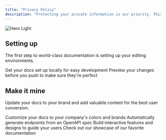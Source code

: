 ```yaml
---
title: "Privacy Policy"
description: "Protecting your private information is our priority. This privacy policy ("Privacy Policy" or "Policy") applies to www.gollumassistant.com, the Gollum AI App, and Gollum AI LLC (“Company”, "we", "us", "our"), and governs data collection and usage. For the purposes of this Privacy Policy, unless otherwise noted, all references to the Company, app, site, website, or Company website mean www.gollumassistant.com, the Gollum AI App, and Gollum AI LLC. By using the Company website, you consent to the data practices described in this Privacy Policy."
---
```


<img alt="Hero Light" classname="block dark:hidden" src="/images/hero-light.png" />

## Setting up

The first step to world-class documentation is setting up your editing environments.

<CardGroup cols={2}>
  <Card title="Edit Your Docs" icon="pen-to-square" href="https://mintlify.com/docs/quickstart">
    Get your docs set up locally for easy development
  </Card>

  <Card title="Preview Changes" icon="image" href="https://mintlify.com/docs/development">
    Preview your changes before you push to make sure they're perfect
  </Card>
</CardGroup>

## Make it mine

Update your docs to your brand and add valuable content for the best user conversion.

<CardGroup cols={2}>
  <Card title="Customize Style" icon="palette" href="https://mintlify.com/docs/settings/global">
    Customize your docs to your company's colors and brands
  </Card>

  <Card title="Reference APIs" icon="code" href="https://mintlify.com/docs/api-playground/openapi">
    Automatically generate endpoints from an OpenAPI spec
  </Card>

  <Card title="Add Components" icon="screwdriver-wrench" href="https://mintlify.com/docs/content/components/accordions">
    Build interactive features and designs to guide your users
  </Card>

  <Card title="Get Inspiration" icon="stars" href="https://mintlify.com/customers">
    Check out our showcase of our favorite documentation
  </Card>
</CardGroup>